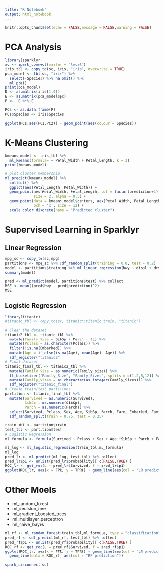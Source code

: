```yaml
---
title: "R Notebook"
output: html_notebook
---
```


```r
knitr::opts_chunk$set(echo = FALSE,message = FALSE,warning = FALSE)
```

# PCA  Analysis

```r
library(sparklyr)
sc <- spark_connect(master = "local")
iris_tbl <- copy_to(sc, iris, "iris", overwrite = TRUE)
pca_model <- tbl(sc, "iris") %>%
  select(-Species) %>% na.omit() %>%
  ml_pca()
print(pca_model)
D <- as.matrix(iris[1:4])
E <- as.matrix(pca_model$pc)
P <-  D %*% E

PCs <- as.data.frame(P)
PCs$Species <- iris$Species

ggplot(PCs,aes(PC1,PC2)) + geom_point(aes(colour = Species))
```

# K-Means Clustering

```r
kmeans_model <- iris_tbl %>%
  ml_kmeans(formula= ~ Petal_Width + Petal_Length, k = 3)
print(kmeans_model)

# plot cluster membership
ml_predict(kmeans_model) %>%
  collect() %>%
  ggplot(aes(Petal_Length, Petal_Width)) +
  geom_point(aes(Petal_Width, Petal_Length, col = factor(prediction+1)),
             size = 2, alpha = 0.5) + 
  geom_point(data = kmeans_model$centers, aes(Petal_Width, Petal_Length),
             pch = 'x', size = 12) +
  scale_color_discrete(name = "Predicted cluster")
```


# Supervised Learning in Sparklyr

Linear Regression
-----

```r
mpg_sc <- copy_to(sc,mpg)
partitions <- mpg_sc %>% sdf_random_split(training = 0.8, test = 0.2)
model <- partitions$training %>% ml_linear_regression(hwy ~ displ + drv)
summary(model)

pred <- ml_predict(model, partitions$test) %>% collect
MSE <- mean((pred$hwy - pred$prediction)^2)
MSE
```

Logistic Regression
-----
```r
library(titanic)
#titanic_tbl <- copy_to(sc, titanic::titanic_train, "titanic")

# Clean the dataset
titanic2_tbl <- titanic_tbl %>% 
  mutate(Family_Size = SibSp + Parch + 1L) %>% 
  mutate(Pclass = as.character(Pclass)) %>%
  filter(!is.na(Embarked)) %>%
  mutate(Age = if_else(is.na(Age), mean(Age), Age)) %>%
  sdf_register("titanic2")
# Final dataset
titanic_final_tbl <- titanic2_tbl %>%
  mutate(Family_Size = as.numeric(Family_size)) %>%
  ft_bucketizer("Family_Size", "Family_Sizes", splits = c(1,2,5,12)) %>%
  mutate(Family_Sizes = as.character(as.integer(Family_Sizes))) %>%
  sdf_register("titanic_final")
# Create train/test partitions
partition <- titanic_final_tbl %>% 
  mutate(Survived = as.numeric(Survived), 
         SibSp = as.numeric(SibSp), 
         Parch = as.numeric(Parch)) %>%
  select(Survived, Pclass, Sex, Age, SibSp, Parch, Fare, Embarked, Family_Sizes) %>%
  sdf_random_split(train = 0.75, test = 0.25)

train_tbl <- partition$train
test_tbl <- partition$test
# Logistic Regression
ml_formula <- formula(Survived ~ Pclass + Sex + Age +SibSp + Parch + Fare + Embarked +Family_Sizes)

ml_log <- ml_logistic_regression(train_tbl,ml_formula)
ml_log
pred_lr <- ml_predict(ml_log, test_tbl) %>% collect
pred_lr$p1 <- unlist(pred_lr$probability)[ c(FALSE,TRUE) ]
ROC_lr <- get_roc(L = pred_lr$Survived, f = pred_lr$p1)
ggplot(ROC_lr, aes(x = FPR, y = TPR)) + geom_line(aes(col = "LR prediction"))
```
# Other Moels
* ml_random_forest
* ml_decision_tree
* ml_gradient_boosted_trees
* ml_multilayer_perceptron
* ml_naive_bayes



```r
ml_rf <- ml_random_forest(train_tbl,ml_formula, type = "classification")
pred_rf <- sdf_predict(ml_rf, test_tbl) %>% collect
pred_rf$p1 <- unlist(pred_rf$probability)[ c(FALSE,TRUE) ]
ROC_rf <- get_roc(L = pred_rf$Survived, f = pred_rf$p1)
ggplot(ROC_lr, aes(x = FPR, y = TPR)) + geom_line(aes(col = "LR prediction")) + 
  geom_line(data = ROC_rf, aes(col = "RF prediction"))
```
```r
spark_disconnect(sc)
```

